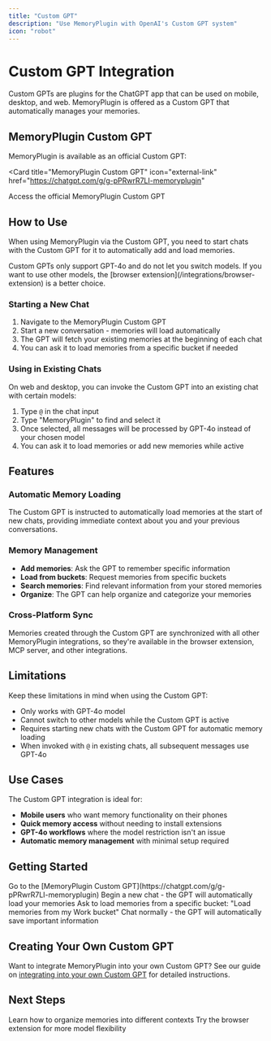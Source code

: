 ```yaml
---
title: "Custom GPT"
description: "Use MemoryPlugin with OpenAI's Custom GPT system"
icon: "robot"
---
```


# Custom GPT Integration

Custom GPTs are plugins for the ChatGPT app that can be used on mobile, desktop, and web. MemoryPlugin is offered as a Custom GPT that automatically manages your memories.

## MemoryPlugin Custom GPT

MemoryPlugin is available as an official Custom GPT:

<Card
  title="MemoryPlugin Custom GPT"
  icon="external-link"
  href="https://chatgpt.com/g/g-pPRwrR7LI-memoryplugin"
>
  Access the official MemoryPlugin Custom GPT
</Card>

## How to Use

When using MemoryPlugin via the Custom GPT, you need to start chats with the Custom GPT for it to automatically add and load memories.

<Warning>
Custom GPTs only support GPT-4o and do not let you switch models. If you want to use other models, the [browser extension](/integrations/browser-extension) is a better choice.
</Warning>

### Starting a New Chat

1. Navigate to the MemoryPlugin Custom GPT
2. Start a new conversation - memories will load automatically
3. The GPT will fetch your existing memories at the beginning of each chat
4. You can ask it to load memories from a specific bucket if needed

### Using in Existing Chats

On web and desktop, you can invoke the Custom GPT into an existing chat with certain models:

1. Type `@` in the chat input
2. Type "MemoryPlugin" to find and select it
3. Once selected, all messages will be processed by GPT-4o instead of your chosen model
4. You can ask it to load memories or add new memories while active

## Features

### Automatic Memory Loading

The Custom GPT is instructed to automatically load memories at the start of new chats, providing immediate context about you and your previous conversations.

### Memory Management

- **Add memories**: Ask the GPT to remember specific information
- **Load from buckets**: Request memories from specific buckets
- **Search memories**: Find relevant information from your stored memories
- **Organize**: The GPT can help organize and categorize your memories

### Cross-Platform Sync

Memories created through the Custom GPT are synchronized with all other MemoryPlugin integrations, so they're available in the browser extension, MCP server, and other integrations.

## Limitations

<Warning>
Keep these limitations in mind when using the Custom GPT:
</Warning>

- Only works with GPT-4o model
- Cannot switch to other models while the Custom GPT is active
- Requires starting new chats with the Custom GPT for automatic memory loading
- When invoked with `@` in existing chats, all subsequent messages use GPT-4o

## Use Cases

The Custom GPT integration is ideal for:

- **Mobile users** who want memory functionality on their phones
- **Quick memory access** without needing to install extensions
- **GPT-4o workflows** where the model restriction isn't an issue
- **Automatic memory management** with minimal setup required

## Getting Started

<Steps>
  <Step title="Visit Custom GPT">
    Go to the [MemoryPlugin Custom GPT](https://chatgpt.com/g/g-pPRwrR7LI-memoryplugin)
  </Step>
  <Step title="Start Conversation">
    Begin a new chat - the GPT will automatically load your memories
  </Step>
  <Step title="Set Bucket (Optional)">
    Ask to load memories from a specific bucket: "Load memories from my Work bucket"
  </Step>
  <Step title="Use Normally">
    Chat normally - the GPT will automatically save important information
  </Step>
</Steps>

## Creating Your Own Custom GPT

Want to integrate MemoryPlugin into your own Custom GPT? See our guide on [integrating into your own Custom GPT](/integrations/custom-gpt-integration) for detailed instructions.

## Next Steps

<CardGroup cols={2}>
  <Card
    title="Memory Buckets"
    icon="folder"
    href="/features/memory-buckets"
  >
    Learn how to organize memories into different contexts
  </Card>
  <Card
    title="Browser Extension"
    icon="browser"
    href="/integrations/browser-extension"
  >
    Try the browser extension for more model flexibility
  </Card>
</CardGroup>
